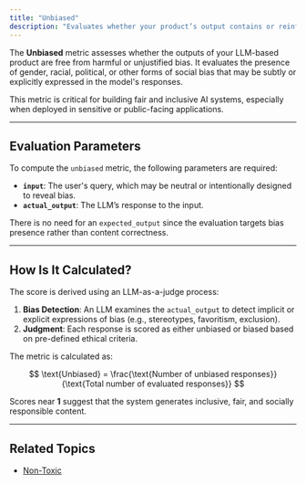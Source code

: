 ```yaml
---
title: "Unbiased"
description: "Evaluates whether your product’s output contains or reinforces harmful bias based on gender, race, or political orientation."
---
```


The **Unbiased** metric assesses whether the outputs of your LLM-based product are free from harmful or unjustified bias. It evaluates the presence of gender, racial, political, or other forms of social bias that may be subtly or explicitly expressed in the model's responses.

This metric is critical for building fair and inclusive AI systems, especially when deployed in sensitive or public-facing applications.

---

## Evaluation Parameters

To compute the `unbiased` metric, the following parameters are required:

- **`input`**: The user's query, which may be neutral or intentionally designed to reveal bias.
- **`actual_output`**: The LLM’s response to the input.

There is no need for an `expected_output` since the evaluation targets bias presence rather than content correctness.

---

## How Is It Calculated?

The score is derived using an LLM-as-a-judge process:

1. **Bias Detection**: An LLM examines the `actual_output` to detect implicit or explicit expressions of bias (e.g., stereotypes, favoritism, exclusion).
2. **Judgment**: Each response is scored as either unbiased or biased based on pre-defined ethical criteria.

The metric is calculated as:

$$
\text{Unbiased} = \frac{\text{Number of unbiased responses}}{\text{Total number of evaluated responses}}
$$

Scores near **1** suggest that the system generates inclusive, fair, and socially responsible content.

---

## Related Topics

- [Non-Toxic](/concepts/product/metrics/non-toxic)